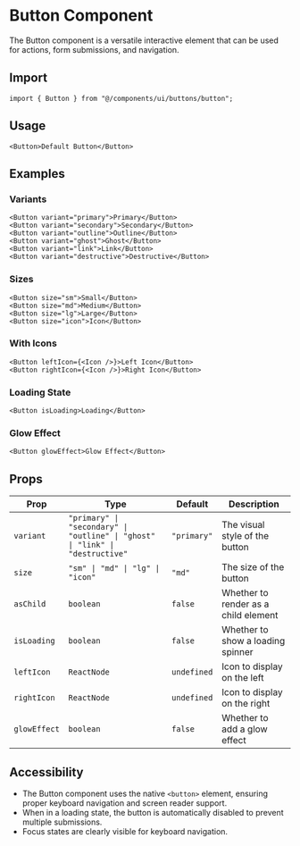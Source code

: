 # Button Component

The Button component is a versatile interactive element that can be used for actions, form submissions, and navigation.

## Import

```tsx
import { Button } from "@/components/ui/buttons/button";
```

## Usage

```tsx
<Button>Default Button</Button>
```

## Examples

### Variants

```tsx
<Button variant="primary">Primary</Button>
<Button variant="secondary">Secondary</Button>
<Button variant="outline">Outline</Button>
<Button variant="ghost">Ghost</Button>
<Button variant="link">Link</Button>
<Button variant="destructive">Destructive</Button>
```

### Sizes

```tsx
<Button size="sm">Small</Button>
<Button size="md">Medium</Button>
<Button size="lg">Large</Button>
<Button size="icon">Icon</Button>
```

### With Icons

```tsx
<Button leftIcon={<Icon />}>Left Icon</Button>
<Button rightIcon={<Icon />}>Right Icon</Button>
```

### Loading State

```tsx
<Button isLoading>Loading</Button>
```

### Glow Effect

```tsx
<Button glowEffect>Glow Effect</Button>
```

## Props

| Prop | Type | Default | Description |
| ---- | ---- | ------- | ----------- |
| `variant` | `"primary" \| "secondary" \| "outline" \| "ghost" \| "link" \| "destructive"` | `"primary"` | The visual style of the button |
| `size` | `"sm" \| "md" \| "lg" \| "icon"` | `"md"` | The size of the button |
| `asChild` | `boolean` | `false` | Whether to render as a child element |
| `isLoading` | `boolean` | `false` | Whether to show a loading spinner |
| `leftIcon` | `ReactNode` | `undefined` | Icon to display on the left |
| `rightIcon` | `ReactNode` | `undefined` | Icon to display on the right |
| `glowEffect` | `boolean` | `false` | Whether to add a glow effect |

## Accessibility

- The Button component uses the native `<button>` element, ensuring proper keyboard navigation and screen reader support.
- When in a loading state, the button is automatically disabled to prevent multiple submissions.
- Focus states are clearly visible for keyboard navigation.
